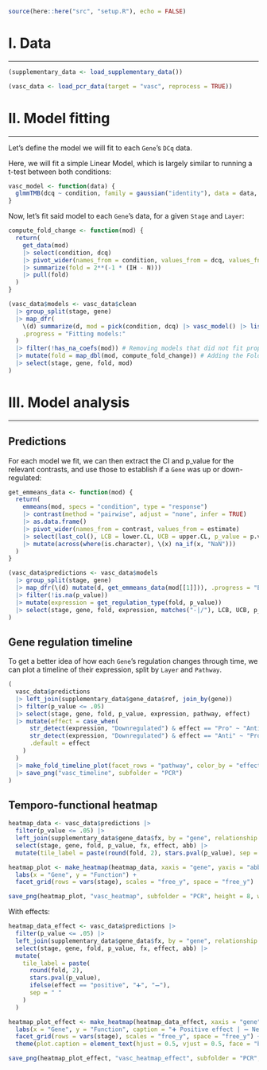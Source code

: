 ```r
source(here::here("src", "setup.R"), echo = FALSE)
```

<!---------------------------------------------------------->
<!---------------------------------------------------------->
# I. Data
***

```r
(supplementary_data <- load_supplementary_data())
```

```r
(vasc_data <- load_pcr_data(target = "vasc", reprocess = TRUE))
```

<!---------------------------------------------------------->
<!---------------------------------------------------------->
# II. Model fitting
***

Let's define the model we will fit to each `Gene`'s `DCq` data. 

Here, we will fit a simple Linear Model, which is largely similar to running a t-test between both conditions:

```r
vasc_model <- function(data) {
  glmmTMB(dcq ~ condition, family = gaussian("identity"), data = data, contrasts = list(condition = "contr.sum"))
}
```

Now, let's fit said model to each `Gene`'s data, for a given `Stage` and `Layer`:

```r
compute_fold_change <- function(mod) {
  return(
    get_data(mod)
    |> select(condition, dcq)
    |> pivot_wider(names_from = condition, values_from = dcq, values_fn = mean)
    |> summarize(fold = 2**(-1 * (IH - N)))
    |> pull(fold)
  )
}
```

```r
(vasc_data$models <- vasc_data$clean
  |> group_split(stage, gene)
  |> map_dfr(
    \(d) summarize(d, mod = pick(condition, dcq) |> vasc_model() |> list(), .by = c(stage, gene)), 
    .progress = "Fitting models:"
  )
  |> filter(!has_na_coefs(mod)) # Removing models that did not fit properly
  |> mutate(fold = map_dbl(mod, compute_fold_change)) # Adding the Fold change
  |> select(stage, gene, fold, mod)
)
```

<!---------------------------------------------------------->
<!---------------------------------------------------------->
# III. Model analysis
***

## Predictions

For each model we fit, we can then extract the CI and p_value for the relevant contrasts, and use those to establish if a `Gene` was up or down-regulated:

```r
get_emmeans_data <- function(mod) {
  return(
    emmeans(mod, specs = "condition", type = "response")
    |> contrast(method = "pairwise", adjust = "none", infer = TRUE)
    |> as.data.frame()
    |> pivot_wider(names_from = contrast, values_from = estimate)
    |> select(last_col(), LCB = lower.CL, UCB = upper.CL, p_value = p.value)
    |> mutate(across(where(is.character), \(x) na_if(x, "NaN")))
  )
}
```

```r
(vasc_data$predictions <- vasc_data$models
  |> group_split(stage, gene)
  |> map_dfr(\(d) mutate(d, get_emmeans_data(mod[[1]])), .progress = "Extracting model predictions:")
  |> filter(!is.na(p_value))
  |> mutate(expression = get_regulation_type(fold, p_value))
  |> select(stage, gene, fold, expression, matches("-|/"), LCB, UCB, p_value)
)
```

## Gene regulation timeline

To get a better idea of how each `Gene`'s regulation changes through time, we can plot a timeline of their expression, split by `Layer` and `Pathway`.

```r
(
  vasc_data$predictions 
  |> left_join(supplementary_data$gene_data$ref, join_by(gene))
  |> filter(p_value <= .05)
  |> select(stage, gene, fold, p_value, expression, pathway, effect)
  |> mutate(effect = case_when(
      str_detect(expression, "Downregulated") & effect == "Pro" ~ "Anti",
      str_detect(expression, "Downregulated") & effect == "Anti" ~ "Pro",
      .default = effect
    )
  )
  |> make_fold_timeline_plot(facet_rows = "pathway", color_by = "effect", size_boost = 1.5)
  |> save_png("vasc_timeline", subfolder = "PCR")
)
```

## Temporo-functional heatmap

```r
heatmap_data <- vasc_data$predictions |>
  filter(p_value <= .05) |>
  left_join(supplementary_data$gene_data$fx, by = "gene", relationship = "many-to-many") |>
  select(stage, gene, fold, p_value, fx, effect, abb) |> 
  mutate(tile_label = paste(round(fold, 2), stars.pval(p_value), sep = " "))

heatmap_plot <- make_heatmap(heatmap_data, xaxis = "gene", yaxis = "abb", facet = "stage") + 
  labs(x = "Gene", y = "Function") + 
  facet_grid(rows = vars(stage), scales = "free_y", space = "free_y")

save_png(heatmap_plot, "vasc_heatmap", subfolder = "PCR", height = 8, width = 15)
```

With effects:

```r
heatmap_data_effect <- vasc_data$predictions |>
  filter(p_value <= .05) |>
  left_join(supplementary_data$gene_data$fx, by = "gene", relationship = "many-to-many") |>
  select(stage, gene, fold, p_value, fx, effect, abb) |> 
  mutate(
    tile_label = paste(
      round(fold, 2), 
      stars.pval(p_value), 
      ifelse(effect == "positive", "➕", "➖"), 
      sep = " "
    )
  )

heatmap_plot_effect <- make_heatmap(heatmap_data_effect, xaxis = "gene", yaxis = "abb", facet = "stage") + 
  labs(x = "Gene", y = "Function", caption = "➕ Positive effect | ➖ Negative effect")  + 
  facet_grid(rows = vars(stage), scales = "free_y", space = "free_y") +
  theme(plot.caption = element_text(hjust = 0.5, vjust = 0.5, face = "bold", size = 16))

save_png(heatmap_plot_effect, "vasc_heatmap_effect", subfolder = "PCR", height = 12, width = 16)
```
